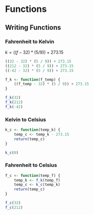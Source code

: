 # Functions

## Writing Functions

###  Fahrenheit to Kelvin

$k = ((f - 32) * (5 / 9)) + 273.15$

```r
((32 - 32) * (5 / 9)) + 273.15
((212 - 32) * (5 / 9)) + 273.15
((-42 - 32) * (5 / 9)) + 273.15
```

```r
f_k <- function(f_temp) {
    ((f_temp - 32) * (5 / 9)) + 273.15
}
```

```r
f_k(32)
f_k(212)
f_k(-42)
```

### Kelvin to Celsius

```r
k_c <- function(temp_k) {
    temp_c <- temp_k - 273.15
    return(temp_c)
}
```

```r
k_c(0)
```

### Fahrenheit to Celsius

```r
f_c <- function(temp_f) {
    temp_k <- f_k(temp_f)
    temp_c <- k_c(temp_k)
    return(temp_c)
}
```

```r
f_c(32)
f_c(212)
```
